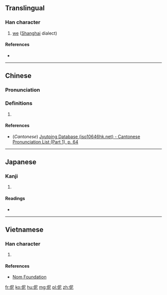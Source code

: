 {{also|你}}
==Translingual==

===Han character===
{{Han char|rn=9|rad=人|as=05|sn=7|four=|canj=OSP,XOSP|ids=⿰亻尼}}

# [[we]] ([[Shanghai]] dialect)

====References====
* {{Han ref|kx=0096.210|dkj=00473|dj=0205.070|hdz=10140.020|uh=4F32|ud=20274}}

----

==Chinese==
{{zh-forms}}

===Pronunciation===
{{zh-pron
|m=nǐ
|c=nei4,lei4
|mc=
|oc=
|ma=
|cat=pron
}}

===Definitions===
# {{rfdef|lang=zh}}

====References====
* (''Cantonese'') [http://www.iso10646hk.net/jp/document/download.jsp Jyutping Database (iso10646hk.net) - Cantonese Pronunciation List (Part 1), p. 64]

----

==Japanese==

===Kanji===
{{ja-kanji|grade=|rs=人05}}

# {{defn|lang=ja|sort=人05}}

====Readings====
* {{ja-readings|on=[[じ]] (ji)|kun=}}

----

==Vietnamese==

===Han character===
{{vi-hantu|[[ni]], [[nấy]], [[nề]]|rs=人05}}

# {{defn|lang=vi|sort=人05}}

====References====
* [http://nomfoundation.org/common/nom_details.php?codepoint=4f32 Nom Foundation]

[[fr:伲]]
[[ko:伲]]
[[hu:伲]]
[[mg:伲]]
[[pl:伲]]
[[zh:伲]]